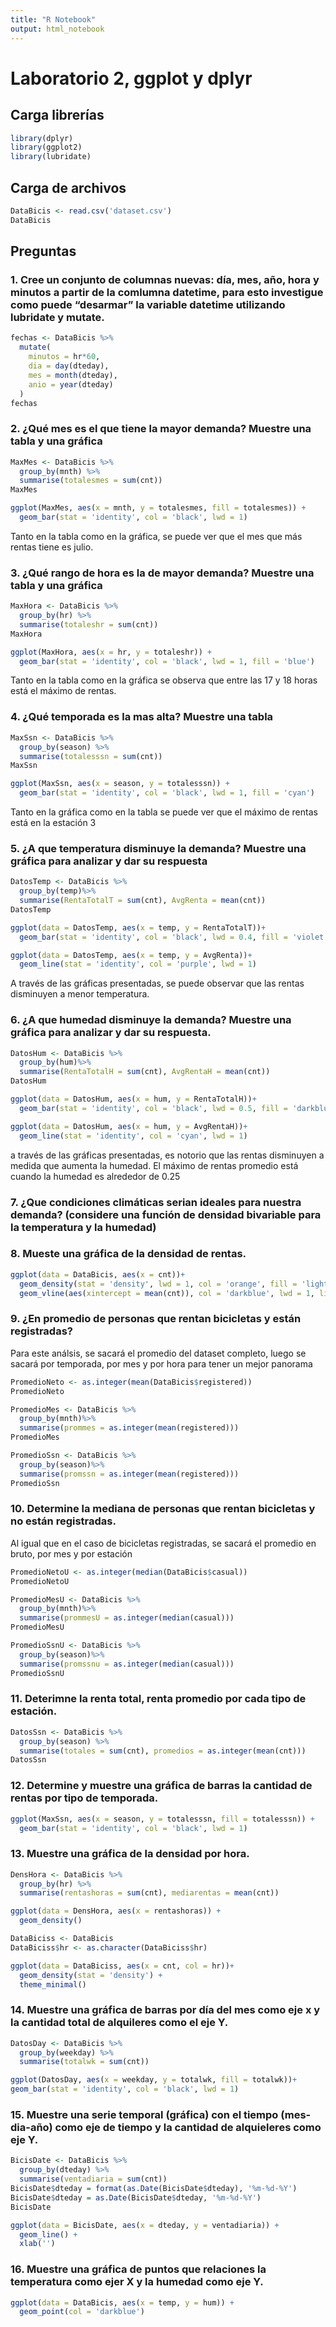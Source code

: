 ---
title: "R Notebook"
output: html_notebook
---
# Laboratorio 2, ggplot y dplyr
## Carga librerías
```{r}
library(dplyr)
library(ggplot2)
library(lubridate)
```

## Carga de archivos
```{r}
DataBicis <- read.csv('dataset.csv')
DataBicis
```

## Preguntas

### 1. Cree un conjunto de columnas nuevas: día, mes, año, hora y minutos  a partir de la comlumna datetime, para esto investigue como puede  “desarmar” la variable datetime utilizando lubridate y mutate.

```{r}
fechas <- DataBicis %>%
  mutate(
    minutos = hr*60,
    dia = day(dteday),
    mes = month(dteday),
    anio = year(dteday)
  )
fechas
```


### 2. ¿Qué mes es el que tiene la mayor demanda? Muestre una tabla y una gráfica
```{r}
MaxMes <- DataBicis %>%
  group_by(mnth) %>%
  summarise(totalesmes = sum(cnt))
MaxMes
```
```{r}
ggplot(MaxMes, aes(x = mnth, y = totalesmes, fill = totalesmes)) +
  geom_bar(stat = 'identity', col = 'black', lwd = 1)
```
Tanto en la tabla como en la gráfica, se puede ver que el mes que más rentas tiene es julio.

### 3. ¿Qué rango de hora es la de mayor demanda? Muestre una tabla y una gráfica
```{r}
MaxHora <- DataBicis %>%
  group_by(hr) %>%
  summarise(totaleshr = sum(cnt))
MaxHora
```
```{r}
ggplot(MaxHora, aes(x = hr, y = totaleshr)) +
  geom_bar(stat = 'identity', col = 'black', lwd = 1, fill = 'blue')
```
Tanto en la tabla como en la gráfica se observa que entre las 17 y 18 horas está el máximo de rentas.

### 4. ¿Qué temporada es la mas alta? Muestre una tabla
```{r}
MaxSsn <- DataBicis %>%
  group_by(season) %>%
  summarise(totalesssn = sum(cnt))
MaxSsn
```

```{r}
ggplot(MaxSsn, aes(x = season, y = totalesssn)) +
  geom_bar(stat = 'identity', col = 'black', lwd = 1, fill = 'cyan')
```
Tanto en la gráfica como en la tabla se puede ver que el máximo de rentas está en la estación 3

### 5. ¿A que temperatura disminuye la demanda? Muestre una gráfica para  analizar y dar su respuesta

```{r}
DatosTemp <- DataBicis %>%
  group_by(temp)%>%
  summarise(RentaTotalT = sum(cnt), AvgRenta = mean(cnt))
DatosTemp
```
```{r}
ggplot(data = DatosTemp, aes(x = temp, y = RentaTotalT))+
  geom_bar(stat = 'identity', col = 'black', lwd = 0.4, fill = 'violet')
```
```{r}
ggplot(data = DatosTemp, aes(x = temp, y = AvgRenta))+
  geom_line(stat = 'identity', col = 'purple', lwd = 1)
```

A través de las gráficas presentadas, se puede observar que las rentas disminuyen a menor temperatura.


### 6. ¿A que humedad disminuye la demanda? Muestre una gráfica para  analizar y dar su respuesta.

```{r}
DatosHum <- DataBicis %>%
  group_by(hum)%>%
  summarise(RentaTotalH = sum(cnt), AvgRentaH = mean(cnt))
DatosHum
```
```{r}
ggplot(data = DatosHum, aes(x = hum, y = RentaTotalH))+
  geom_bar(stat = 'identity', col = 'black', lwd = 0.5, fill = 'darkblue')
```
```{r}
ggplot(data = DatosHum, aes(x = hum, y = AvgRentaH))+
  geom_line(stat = 'identity', col = 'cyan', lwd = 1)
```

a través de las gráficas presentadas, es notorio que las rentas disminuyen a medida que aumenta la humedad. El máximo de rentas promedio está cuando la humedad es alrededor de 0.25

### 7. ¿Que condiciones climáticas serian ideales para nuestra demanda? (considere una función de densidad bivariable para la temperatura y la humedad)

### 8. Mueste una gráfica de la densidad de rentas.

```{r}
ggplot(data = DataBicis, aes(x = cnt))+
  geom_density(stat = 'density', lwd = 1, col = 'orange', fill = 'lightblue', linetype = 'dashed')+
  geom_vline(aes(xintercept = mean(cnt)), col = 'darkblue', lwd = 1, linetype = 'dashed')
```


### 9. ¿En promedio de personas que rentan bicicletas y están registradas?

Para este análsis, se sacará el promedio del dataset completo, luego se sacará por temporada, por mes y por hora para tener un mejor panorama

```{r}
PromedioNeto <- as.integer(mean(DataBicis$registered))
PromedioNeto

```
```{r}
PromedioMes <- DataBicis %>%
  group_by(mnth)%>%
  summarise(prommes = as.integer(mean(registered)))
PromedioMes
```
```{r}
PromedioSsn <- DataBicis %>%
  group_by(season)%>%
  summarise(promssn = as.integer(mean(registered)))
PromedioSsn
```



### 10. Determine la mediana de personas que rentan bicicletas y no están registradas. 

Al igual que en el caso de bicicletas registradas, se sacará el promedio en bruto, por mes y por estación

```{r}
PromedioNetoU <- as.integer(median(DataBicis$casual))
PromedioNetoU

```
```{r}
PromedioMesU <- DataBicis %>%
  group_by(mnth)%>%
  summarise(prommesU = as.integer(median(casual)))
PromedioMesU
```

```{r}
PromedioSsnU <- DataBicis %>%
  group_by(season)%>%
  summarise(promssnu = as.integer(median(casual)))
PromedioSsnU
```

### 11. Deterimne la renta total, renta promedio por cada tipo de  estación.

```{r}
DatosSsn <- DataBicis %>%
  group_by(season) %>%
  summarise(totales = sum(cnt), promedios = as.integer(mean(cnt)))
DatosSsn
```


### 12. Determine y muestre una gráfica de barras la cantidad de rentas por tipo de temporada.

```{r}
ggplot(MaxSsn, aes(x = season, y = totalesssn, fill = totalesssn)) +
  geom_bar(stat = 'identity', col = 'black', lwd = 1)
```


### 13. Muestre una gráfica de la densidad por hora.
```{r}
DensHora <- DataBicis %>%
  group_by(hr) %>%
  summarise(rentashoras = sum(cnt), mediarentas = mean(cnt))
```

```{r}
ggplot(data = DensHora, aes(x = rentashoras)) +
  geom_density()
```
```{r}
DataBiciss <- DataBicis
DataBiciss$hr <- as.character(DataBiciss$hr)
```

```{r}
ggplot(data = DataBiciss, aes(x = cnt, col = hr))+
  geom_density(stat = 'density') +
  theme_minimal()

```



### 14. Muestre una gráfica de barras por día del mes como eje x y la cantidad total de alquileres como el eje Y.

```{r}
DatosDay <- DataBicis %>%
  group_by(weekday) %>%
  summarise(totalwk = sum(cnt))

ggplot(DatosDay, aes(x = weekday, y = totalwk, fill = totalwk))+
geom_bar(stat = 'identity', col = 'black', lwd = 1)
```


### 15. Muestre una serie temporal (gráfica) con el tiempo (mes-dia-año) como eje de tiempo y la cantidad de alquieleres como eje Y.

```{r}
BicisDate <- DataBicis %>%
  group_by(dteday) %>%
  summarise(ventadiaria = sum(cnt))
BicisDate$dteday = format(as.Date(BicisDate$dteday), '%m-%d-%Y')
BicisDate$dteday = as.Date(BicisDate$dteday, '%m-%d-%Y')
BicisDate
```
```{r}
ggplot(data = BicisDate, aes(x = dteday, y = ventadiaria)) +
  geom_line() +
  xlab('')
```


### 16. Muestre una gráfica de puntos que relaciones la temperatura como ejer X y la humedad como eje Y.
```{r}
ggplot(data = DataBicis, aes(x = temp, y = hum)) +
  geom_point(col = 'darkblue')
```

